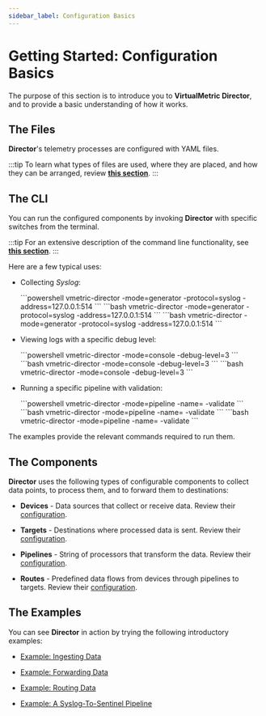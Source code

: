 ```yaml
---
sidebar_label: Configuration Basics
---
```


# Getting Started: Configuration Basics

The purpose of this section is to introduce you to **VirtualMetric Director**, and to provide a basic understanding of how it works.

## The Files

**Director**'s telemetry processes are configured with YAML files.

:::tip
To learn what types of files are used, where they are placed, and how they can be arranged, review [**this section**](../configuration/index.mdx#files-and-directories).
:::

## The CLI

You can run the configured components by invoking **Director** with specific switches from the terminal.

:::tip
For an extensive description of the command line functionality, see [**this section**](../cli.mdx).
:::

Here are a few typical uses:

* Collecting _Syslog_:

  <Tabs groupId="os-options">
    <TabItem value="windows" label="Windows" default>
      ```powershell
      vmetric-director -mode=generator -protocol=syslog -address=127.0.0.1:514
      ```
    </TabItem>
    
    <TabItem value="linux" label="Linux">
      ```bash
        vmetric-director -mode=generator -protocol=syslog -address=127.0.0.1:514
      ```
    </TabItem>

    <TabItem value="macos" label="macOS">
      ```bash
        vmetric-director -mode=generator -protocol=syslog -address=127.0.0.1:514
      ```
    </TabItem>
  </Tabs>

* Viewing logs with a specific debug level:

  <Tabs groupId="os-options">
    <TabItem value="windows" label="Windows" default>
      ```powershell
      vmetric-director -mode=console -debug-level=3
      ```
    </TabItem>
    
    <TabItem value="linux" label="Linux">
      ```bash
        vmetric-director -mode=console -debug-level=3
      ```
    </TabItem>

    <TabItem value="macos" label="macOS">
      ```bash
        vmetric-director -mode=console -debug-level=3
      ```
    </TabItem>
  </Tabs>

* Running a specific pipeline with validation:

  <Tabs groupId="os-options">
    <TabItem value="windows" label="Windows" default>
      ```powershell
      vmetric-director -mode=pipeline -name=<pipeline_name> -validate
      ```
    </TabItem>

    <TabItem value="linux" label="Linux">
      ```bash
        vmetric-director -mode=pipeline -name=<pipeline_name> -validate
      ```
    </TabItem>

    <TabItem value="macos" label="macOS">
      ```bash
        vmetric-director -mode=pipeline -name=<pipeline_name> -validate
      ```
    </TabItem>
  </Tabs>

The examples provide the relevant commands required to run them.

## The Components

**Director** uses the following types of configurable components to collect data points, to process them, and to forward them to destinations:

* **Devices** - Data sources that collect or receive data. Review their [configuration](../configuration/devices/index.mdx#configuration).

* **Targets** - Destinations where processed data is sent. Review their [configuration](../configuration/targets/index.mdx#configuration).

* **Pipelines** - String of processors that transform the data. Review their [configuration](../configuration/pipelines/index.mdx#configuration).

* **Routes** - Predefined data flows from devices through pipelines to targets. Review their [configuration](../configuration/routes.mdx#configuration).

## The Examples

You can see **Director** in action by trying the following introductory examples:

- [Example: Ingesting Data](./example-ingesting-data.mdx)

- [Example: Forwarding Data](./example-forwarding-data.mdx)

- [Example: Routing Data](./example-routing-data.mdx)

- [Example: A Syslog-To-Sentinel Pipeline](./example-a-syslog-to-sentinel-pipeline.mdx)
